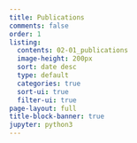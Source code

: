 ```yaml
---
title: Publications
comments: false
order: 1
listing:
  contents: 02-01_publications
  image-height: 200px
  sort: date desc
  type: default
  categories: true
  sort-ui: true
  filter-ui: true
page-layout: full
title-block-banner: true
jupyter: python3
---
```



